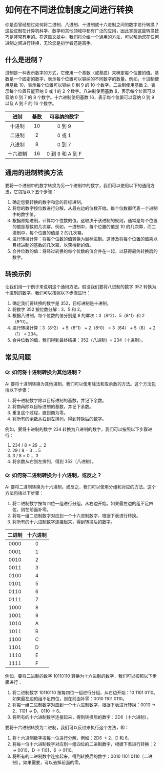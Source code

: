 # 如何在不同进位制度之间进行转换

你是否曾经想过如何将二进制、八进制、十进制或十六进制之间的数字进行转换？这些进制在计算机科学、数学和其他领域中都有广泛的应用，因此掌握这些转换技巧是非常有用的。在这篇文章中，我们将介绍一个通用的方法，可以帮助您在任何进制之间进行转换，无论您是初学者还是高手。

## 什么是进制？

进制是一种表示数字的方式，它使用一个基数（或基底）来确定每个位置的值。基数是一个固定的数字，表示每个位置可以容纳的不同数字的数量。例如，十进制使用基数 10，表示每个位置可以容纳 0 到 9 的 10 个数字。二进制使用基数 2，表示每个位置只能容纳 0 或 1 的 2 个数字。八进制使用基数 8，表示每个位置可以容纳 0 到 7 的 8 个数字。十六进制使用基数 16，表示每个位置可以容纳 0 到 9 以及 A 到 F 的 16 个数字。

| 进制 | 基数 | 可容纳的数字 |
|:----:|:--:|:-------------:|
| 十进制 | 10 | 0 到 9 |
| 二进制 | 2 | 0 或 1 |
| 八进制 | 8 | 0 到 7 |
| 十六进制 | 16 | 0 到 9 和 A 到 F |

<Adsense />

## 通用的进制转换方法

要将一个进制中的数字转换为另一个进制中的数字，我们可以使用以下的通用方法，它包括以下五个步骤：

1. 确定您要转换的数字和您的目标进制。
2. 将您的数字按位数进行分解，从最右边的位数开始。每个位数都代表一个进制中的数字值。
3. 根据原始进制，计算每个位数的值。这取决于该进制的规则，通常是每个位置的值是基数的几次冪。例如，十进制中，每个位置的值是 10 的几次冪，而二进制中，每个位置的值是 2 的几次冪。
4. 进行转换计算：将每个位数的值转换为目标进制。这涉及将每个位置的值乘以目标进制的基数的几次冪，以获得新的值。
5. 合并位数的值：将经过转换的每个位数的值合并在一起，以获得最终转换后的数字。

## 转换示例

让我们用一个例子来说明这个通用方法。假设我们要将八进制的数字 352 转换为十进制的数字，我们可以按照以下步骤进行：

1. 确定我们要转换的数字是 352，目标进制是十进制。
2. 将数字 352 按位数分解：3、5 和 2。
3. 根据八进制，每个位数的值分别是 8 的冪次：3（8^2）、5（8^1）和 2（8^0）。
4. 进行转换计算：3（8^2） + 5（8^1） + 2（8^0） = 3（64） + 5（8） + 2（1） = 234。
5. 合并位数的值，我们得到最终结果：352（八进制）= 234（十进制）。

<Adsense />

## 常见问题

### Q: 如何将十进制转换为其他进制？

A: 要将十进制转换为其他进制，我们可以使用除法和取余数的方法。这个方法包括以下步骤：

1. 将十进制数字除以目标进制的基数，并记下余数。
2. 将商再除以目标进制的基数，并记下余数。
3. 重复这个过程，直到商为零。
4. 将所有的余数从右到左排列，得到转换后的数字。

例如，要将十进制的数字 234 转换为八进制的数字，我们可以按照以下步骤进行：

1. 234 / 8 = 29 ... 2
2. 29 / 8 = 3 ... 5
3. 3 / 8 = 0 ... 3
4. 将余数从右到左排列，得到 352（八进制）。

### Q: 如何将二进制转换为十六进制，或反之？

A: 要将二进制转换为十六进制，或反之，我们可以使用分组和对应的方法。这个方法包括以下步骤：

1. 将二进制数字按每四位一组进行分组，从右边开始。如果最左边的组不足四位，则在前面补零。
2. 将每一组二进制数字对应到一个十六进制数字，根据下表进行转换。
3. 将所有的十六进制数字连接起来，得到转换后的数字。

| 二进制  | 十六进制 |
|:----:|:----:|
| 0000 |  0   |
| 0001 |  1   |
| 0010 |  2   |
| 0011 |  3   |
| 0100 |  4   |
| 0101 |  5   |
| 0110 |  6   |
| 0111 |  7   |
| 1000 |  8   |
| 1001 |  9   |
| 1010 |  A   |
| 1011 |  B   |
| 1100 |  C   |
| 1101 |  D   |
| 1110 |  E   |
| 1111 |  F   |

例如，要将二进制的数字 10110110 转换为十六进制的数字，我们可以按照以下步骤进行：

1. 将二进制数字 10110110 按每四位一组进行分组，从右边开始：10 1101 0110。如果最左边的组不足四位，则在前面补零：0010 1101 0110。
2. 将每一组二进制数字对应到一个十六进制数字，根据下表进行转换：0010 -> 2，1101 -> D，0110 -> 6。
3. 将所有的十六进制数字连接起来，得到转换后的数字：2D6（十六进制）。

要将十六进制转换为二进制，我们可以反过来执行这个方法，即：

1. 将十六进制数字按每一位进行分解，例如：2D6 -> 2、D 和 6。
2. 将每一位十六进制数字对应到一组四位的二进制数字，根据下表进行转换：2 -> 0010，D -> 1101，6 -> 0110。
3. 将所有的二进制数字连接起来，得到转换后的数字：0010 1101 0110（二进制）。如果需要，可以去掉前面的零。

<Adsense />
